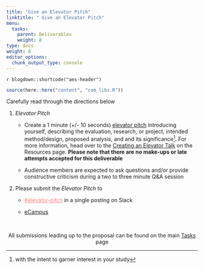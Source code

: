 ```yaml
---
title: "Give an Elevator Pitch"
linktitle: " Give an Elevator Pitch"
menu:
  tasks:
    parent: Deliverables
    weight: 8
type: docs
weight: 8
editor_options: 
  chunk_output_type: console
---
```


`r blogdown::shortcode("aes-header")`

<style>
.article-style img, 
.article-style video {
  margin-left: 0;
  margin-right: auto;
  margin-top: 0rem;
  margin-bottom: 1rem;
  vertical-align: text-top;
  padding: 0;
  bottom: 0px;
  display: inline;
}
</style>

```r
source(here::here("content", "com_libs.R"))
```

Carefully read through the directions below 

1. *Elevator Pitch*
    + Create a 1 minute (+/- 10 seconds) [elevator pitch](https://uclalibrary.github.io/research-tips/deconstructing-the-elevator-speech/){target="_blank"} introducing yourself, describing the evaluation, research, or project, intended method/design, proposed analysis, and and its significance^[with the intent to garner interest in your study]. For more information, head over to the [Creating an Elevator Talk](/resources/elevatortalk/) on the Resources page. <b>Please note that there are no make-ups or late attempts accepted for this deliverable</b>
  
    + Audience members are expected to ask questions and/or provide constructive criticism during a two to three minute Q&A session
  
2. Please submit the *Elevator Pitch* to
    + <a href="https://edp618fall2022.slack.com/archives/C04CV0ANEB1" target="_blank" style='color:#ff8384;'> #elevator-pitch</a> in a single posting on Slack
  
    + <a href="https://ecampus.wvu.edu" target="_blank"> eCampus</a>
  
<br />

<center>
<p id="rounded_corners">
All submissions leading up to the proposal can be found on the main <a href="/tasks/#proposal">Tasks</a> page
<p>
</center>
